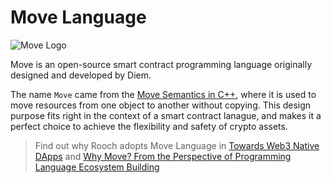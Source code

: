 # Move Language


![Move Logo](../../../public/docs/move-logo.png)

Move is an open-source smart contract programming language originally designed and developed by Diem.

The name `Move` came from the [Move Semantics in C++](https://stackoverflow.com/questions/3106110/what-is-move-semantics), where it is used to move resources from one object to another without copying. This design purpose fits right in the context of a smart contract lanague, and makes it a perfect choice to achieve the flexibility and safety of crypto assets.

> Find out why Rooch adopts Move Language in [Towards Web3 Native DApps](/blog/towards-web3-native-dapps#move-language) and [Why Move? From the Perspective of Programming Language Ecosystem Building](/blog/why-move-ecosystem)
